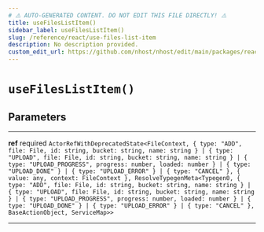 ```yaml
---
# ⚠️ AUTO-GENERATED CONTENT. DO NOT EDIT THIS FILE DIRECTLY! ⚠️
title: useFilesListItem()
sidebar_label: useFilesListItem()
slug: /reference/react/use-files-list-item
description: No description provided.
custom_edit_url: https://github.com/nhost/nhost/edit/main/packages/react/src/useMultipleFilesUpload.ts#L34
---
```


# `useFilesListItem()`

## Parameters

---

**<span className="parameter-name">ref</span>** <span className="optional-status">required</span> `ActorRefWithDeprecatedState<FileContext, { type: "ADD", file: File, id: string, bucket: string, name: string } | { type: "UPLOAD", file: File, id: string, bucket: string, name: string } | { type: "UPLOAD_PROGRESS", progress: number, loaded: number } | { type: "UPLOAD_DONE" } | { type: "UPLOAD_ERROR" } | { type: "CANCEL" }, { value: any, context: FileContext }, ResolveTypegenMeta<Typegen0, { type: "ADD", file: File, id: string, bucket: string, name: string } | { type: "UPLOAD", file: File, id: string, bucket: string, name: string } | { type: "UPLOAD_PROGRESS", progress: number, loaded: number } | { type: "UPLOAD_DONE" } | { type: "UPLOAD_ERROR" } | { type: "CANCEL" }, BaseActionObject, ServiceMap>>`

---
